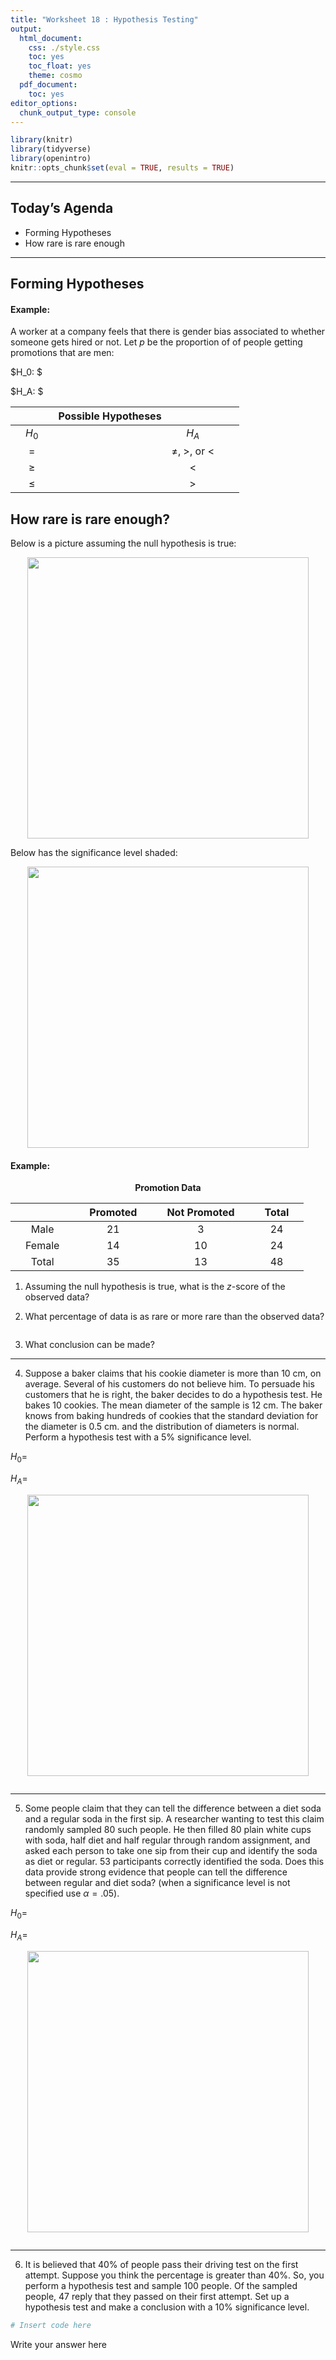 ```yaml
---
title: "Worksheet 18 : Hypothesis Testing"
output:
  html_document:
    css: ./style.css
    toc: yes
    toc_float: yes
    theme: cosmo
  pdf_document:
    toc: yes
editor_options:
  chunk_output_type: console
---
```

  
```r
library(knitr)
library(tidyverse)
library(openintro)
knitr::opts_chunk$set(eval = TRUE, results = TRUE)
```

---
  
## Today's Agenda
- Forming Hypotheses
- How rare is rare enough



---


## Forming Hypotheses 


#### **Example:**
A worker at a company feels that there is gender bias associated to whether someone gets hired or not. Let $p$ be the proportion of of people getting promotions that are men:

$H_0: $

$H_A: $
 


  
| | | | Possible Hypotheses | | | |
|:---:|:---:|:---:|:---:|:---:|:---:|:---:|
| | $H_0$ | | | $H_A$ | |
| | $=$ | | | $\neq$, $>$, or $<$ | |
| | $\geq$ | | | $<$ | |
| | $\leq$ | | | $>$ | |

## How rare is rare enough?

Below is a picture assuming the null hypothesis is true:

<center>
<img src="./place_holder.JPG" width="450"/>
</center>



Below has the significance level shaded:

<center>
<img src="./place_holder.JPG" width="450"/>
</center>




#### **Example:**
<p align="center"> **Promotion Data** </p>
| | | | | Promoted | | | Not Promoted | | | Total | |
|:--:|:--:|:--:|:--:|:--:|:--:|:--:|:--:|:--:|:--:|:--:|:--:|
| | Male | | | $21$ | | | $3$ | | | $24$ | |
| | Female | | | $14$ | | | $10$ | | | $24$ | |
| | Total | | | $35$ | | | $13$ | | | $48$ | |



1. Assuming the null hypothesis is true, what is the $z$-score of the observed data?

<div>
:::{#answer}

:::
</div>

2. What percentage of data is as rare or more rare than the observed data?

```r

```

3. What conclusion can be made?

<div>
:::{#answer}

:::
</div>

---

4. Suppose a baker claims that his cookie diameter is more than $10$ cm, on average. Several of his customers do not believe him. To persuade his customers that he is right, the baker decides to do a hypothesis test. He bakes $10$ cookies. The mean diameter of the sample is $12$ cm. The baker knows from baking hundreds of cookies that the standard deviation for the diameter is $0.5$ cm. and the distribution of diameters is normal. Perform a hypothesis test with a $5 \%$ significance level.

$H_0=$ 

$H_A=$ 

<center>
<img src="./place_holder.JPG" width="450"/>
</center>

```r

```

---

5. Some people claim that they can tell the difference between a diet soda and a regular soda in the first sip. A researcher wanting to test this claim randomly sampled $80$ such people. He then filled $80$ plain white cups with soda, half diet and half regular through random assignment, and asked each person to take one sip from their cup and identify the soda as diet or regular. $53$ participants correctly identified the soda. Does this data provide strong evidence that people can tell the difference between regular and diet soda? (when a significance level is not specified use $\alpha=.05$).

$H_0=$ 

$H_A=$ 

<center>
<img src="./place_holder.JPG" width="450"/>
</center>

```r

```

---

6. It is believed that $40 \%$ of people pass their driving test on the first attempt. Suppose you think the percentage is greater than $40 \%$. So, you perform a hypothesis test and sample $100$ people. Of the sampled people, $47$ reply that they passed on their first attempt. Set up a hypothesis test and make a conclusion with a $10 \%$ significance level.

```r
# Insert code here
```

<div>
:::{#answer}

Write your answer here

:::
</div> 